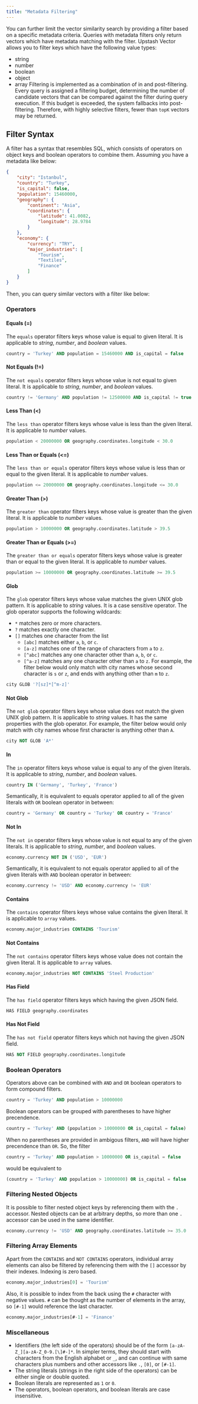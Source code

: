 ```yaml
---
title: "Metadata Filtering"
---
```

You can further limit the vector similarity search by providing a filter based on a specific metadata criteria.
Queries with metadata filters only return vectors which have metadata matching with the filter.
Upstash Vector allows you to filter keys which have the following value types:
- string
- number
- boolean
- object
- array
Filtering is implemented as a combination of in and post-filtering. Every query is assigned a filtering budget,
determining the number of candidate vectors that can be compared against the filter during query execution. If this
budget is exceeded, the system fallbacks into post-filtering. Therefore, with highly selective filters, fewer
than `topK` vectors may be returned.
## Filter Syntax
A filter has a syntax that resembles SQL, which consists of operators on object keys and boolean operators
to combine them.
Assuming you have a metadata like below:
```json
{
    "city": "Istanbul",
    "country": "Turkey",
    "is_capital": false,
    "population": 15460000,
    "geography": {
        "continent": "Asia",
        "coordinates": {
            "latitude": 41.0082,
            "longitude": 28.9784
        }
    },
    "economy": {
        "currency": "TRY",
        "major_industries": [
            "Tourism",
            "Textiles",
            "Finance"
        ]
    }
}
```
Then, you can query similar vectors with a filter like below:
### Operators
#### Equals (=)
The `equals` operator filters keys whose value is equal to given literal.
It is applicable to _string_, _number_, and _boolean_ values.
```SQL
country = 'Turkey' AND population = 15460000 AND is_capital = false
```
#### Not Equals (!=)
The `not equals` operator filters keys whose value is not equal to given literal.
It is applicable to _string_, _number_, and _boolean_ values.
```SQL
country != 'Germany' AND population != 12500000 AND is_capital != true
```
#### Less Than (\<)
The `less than` operator filters keys whose value is less than the given literal.
It is applicable to _number_ values.
```SQL
population < 20000000 OR geography.coordinates.longitude < 30.0
```
#### Less Than or Equals (\<=)
The `less than or equals` operator filters keys whose value is less than or equal to the given literal.
It is applicable to _number_ values.
```SQL
population <= 20000000 OR geography.coordinates.longitude <= 30.0
```
#### Greater Than (>)
The `greater than` operator filters keys whose value is greater than the given literal.
It is applicable to _number_ values.
```SQL
population > 10000000 OR geography.coordinates.latitude > 39.5
```
#### Greater Than or Equals (>=)
The `greater than or equals` operator filters keys whose value is greater than or equal to the given literal.
It is applicable to _number_ values.
```SQL
population >= 10000000 OR geography.coordinates.latitude >= 39.5
```
#### Glob
The `glob` operator filters keys whose value matches the given UNIX glob pattern.
It is applicable to _string_ values.
It is a case sensitive operator.
The glob operator supports the following wildcards:
- `*` matches zero or more characters.
- `?` matches exactly one character.
- `[]` matches one character from the list
    - `[abc]` matches either `a`, `b`, or `c`.
    - `[a-z]` matches one of the range of characters from `a` to `z`.
    - `[^abc]` matches any one character other than `a`, `b`, or `c`.
    - `[^a-z]` matches any one character other than `a` to `z`.
For example, the filter below would only match with city names whose second character is `s` or `z`,
and ends with anything other than `m` to `z`.
```SQL
city GLOB '?[sz]*[^m-z]'
```
#### Not Glob
The `not glob` operator filters keys whose value does not match the given UNIX glob pattern.
It is applicable to _string_ values.
It has the same properties with the glob operator.
For example, the filter below would only match with city names whose first character is anything other than `A`.
```SQL
city NOT GLOB 'A*'
```
#### In
The `in` operator filters keys whose value is equal to any of the given literals.
It is applicable to _string_, _number_, and _boolean_ values.
```SQL
country IN ('Germany', 'Turkey', 'France')
```
Semantically, it is equivalent to equals operator applied to all of the given literals with `OR` boolean operator in between:
```SQL
country = 'Germany' OR country = 'Turkey' OR country = 'France'
```
#### Not In
The `not in` operator filters keys whose value is not equal to any of the given literals.
It is applicable to _string_, _number_, and _boolean_ values.
```SQL
economy.currency NOT IN ('USD', 'EUR')
```
Semantically, it is equivalent to not equals operator applied to all of the given literals with `AND` boolean operator in between:
```SQL
economy.currency != 'USD' AND economy.currency != 'EUR'
```
#### Contains
The `contains` operator filters keys whose value contains the given literal.
It is applicable to `array` values.
```SQL
economy.major_industries CONTAINS 'Tourism'
```
#### Not Contains
The `not contains` operator filters keys whose value does not contain the given literal.
It is applicable to `array` values.
```SQL
economy.major_industries NOT CONTAINS 'Steel Production'
```
#### Has Field
The `has field` operator filters keys which having the given JSON field.
```SQL
HAS FIELD geography.coordinates
```
#### Has Not Field
The `has not field` operator filters keys which not having the given JSON field.
```SQL
HAS NOT FIELD geography.coordinates.longitude
```
### Boolean Operators
Operators above can be combined with `AND` and `OR` boolean operators to form
compound filters.
```SQL
country = 'Turkey' AND population > 10000000
```
Boolean operators can be grouped with parentheses to have higher precendence.
```SQL
country = 'Turkey' AND (population > 10000000 OR is_capital = false)
```
When no parentheses are provided in ambigous filters, `AND` will have higher
precendence than `OR`. So, the filter
```SQL
country = 'Turkey' AND population > 10000000 OR is_capital = false
```
would be equivalent to
```SQL
(country = 'Turkey' AND population > 10000000) OR is_capital = false
```
### Filtering Nested Objects
It is possible to filter nested object keys by referencing them with the `.` accessor.
Nested objects can be at arbitrary depths, so more than one `.` accessor can be used
in the same identifier.
```SQL
economy.currency != 'USD' AND geography.coordinates.latitude >= 35.0
```
### Filtering Array Elements
Apart from the `CONTAINS` and `NOT CONTAINS` operators, individual array elements can also
be filtered by referencing them with the `[]` accessor by their indexes.
Indexing is zero based.
```SQL
economy.major_industries[0] = 'Tourism'
```
Also, it is possible to index from the back using the `#` character with negative values.
`#` can be thought as the number of elements in the array, so `[#-1]` would reference the
last character.
```SQL
economy.major_industries[#-1] = 'Finance'
```
### Miscellaneous
- Identifiers (the left side of the operators) should be of the form `[a-zA-Z_][a-zA-Z_0-9.[\]#-]*`. In simpler terms, they should
start with characters from the English alphabet or `_`, and can continue with same characters plus numbers and other accessors
like `.`, `[0]`, or `[#-1]`.
- The string literals (strings in the right side of the operators) can be either single or double quoted.
- Boolean literals are represented as `1` or `0`.
- The operators, boolean operators, and boolean literals are case insensitive.